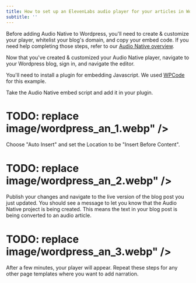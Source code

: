 ```yaml
---
title: How to set up an ElevenLabs audio player for your articles in Wordpress
subtitle: ''
---
```


Before adding Audio Native to Wordpress, you'll need to create & customize your player, whitelist your blog's domain, and copy your embed code. If you need help completing those steps, refer to our [Audio Native overview](https://elevenlabs.io/docs/audio-native/overview).

Now that you've created & customized your Audio Native player, navigate to your Wordpress blog, sign in, and navigate the editor.

You'll need to install a plugin for embedding Javascript. We used [WPCode](https://wpcode.com/) for this example.

Take the Audio Native embed script and add it in your plugin.

# TODO: replace image/wordpress_an_1.webp" />

Choose "Auto Insert" and set the Location to be "Insert Before Content".

# TODO: replace image/wordpress_an_2.webp" />

Publish your changes and navigate to the live version of the blog post you just updated. You should see a message to let you know that the Audio Native project is being created. This means the text in your blog post is being converted to an audio article.

# TODO: replace image/wordpress_an_3.webp" />

After a few minutes, your player will appear. Repeat these steps for any other page templates where you want to add narration.
